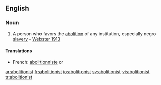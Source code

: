 ==English==

===Noun===
{{en-noun}}

#A person who favors the [[abolition]] of any institution, especially negro [[slavery]] - [[Webster 1913]]

====Translations====
*French: [[abolitionniste]] {{m}} or {{f}}

[[ar:abolitionist]]
[[fr:abolitionist]]
[[io:abolitionist]]
[[sv:abolitionist]]
[[vi:abolitionist]]
[[tr:abolitionist]]